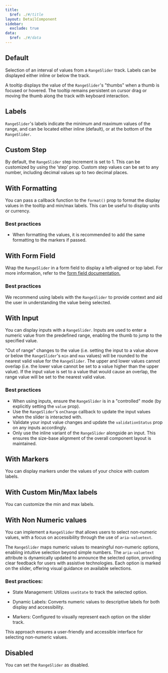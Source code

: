 ```yaml
---
title:
  $ref: ./#/title
layout: DetailComponent
sidebar:
  exclude: true
data:
  $ref: ./#/data
---
```


<LivePreviewControls>
<LivePreview componentName="range-slider" exampleName="Default">

## Default

Selection of an interval of values from a `RangeSlider` track. Labels can be displayed either inline or below the track.

A tooltip displays the value of the `RangeSlider`'s "thumbs" when a thumb is focused or hovered. The tooltip remains persistent on cursor drag or moving the thumb along the track with keyboard interaction.

</LivePreview>

<LivePreview componentName="range-slider" exampleName="Labels">

## Labels

`RangeSlider`'s labels indicate the minimum and maximum values of the range, and can be located either inline (default), or at the bottom of the `RangeSlider`.

</LivePreview>

<LivePreview componentName="range-slider" exampleName="CustomStep">

## Custom Step

By default, the `RangeSlider` step increment is set to 1. This can be customized by using the ‘step’ prop. Custom step values can be set to any number, including decimal values up to two decimal places.

</LivePreview>

<LivePreview componentName="range-slider" exampleName="WithFormatting">

## With Formatting

You can pass a callback function to the `format()` prop to format the display values in the tooltip and min/max labels. This can be useful to display units or currency.

### Best practices

- When formatting the values, it is recommended to add the same formatting to the markers if passed.

</LivePreview>

<LivePreview componentName="range-slider" exampleName="WithFormField">

## With Form Field

Wrap the `RangeSlider` in a form field to display a left-aligned or top label. For more information, refer to the [form field documentation.](/salt/components/form-field/examples)

### Best practices

We recommend using labels with the `RangeSlider` to provide context and aid the user in understanding the value being selected.

</LivePreview>

<LivePreview componentName="range-slider" exampleName="WithInput">

## With Input

You can display inputs with a `RangeSlider`. Inputs are used to enter a numeric value from the predefined range, enabling the thumb to jump to the specified value.

"Out of range" changes to the value (i.e. setting the input to a value above or below the `RangeSlider`'s `min` and `max` values) will be rounded to the nearest valid value for the `RangeSlider`. The upper and lower values cannot overlap (i.e. the lower value cannot be set to a value higher than the upper value). If the input value is set to a value that would cause an overlap, the range value will be set to the nearest valid value.

### Best practices

- When using inputs, ensure the `RangeSlider` is in a "controlled" mode (by explicitly setting the `value` prop).
- Use the `RangeSlider`'s `onChange` callback to update the input values when the slider is interacted with.
- Validate your input value changes and update the `validationStatus` prop on any inputs accordingly.
- Only use the inline variant of the `RangeSlider` alongside an input. This ensures the size-base alignment of the overall component layout is maintained.

</LivePreview>

<LivePreview componentName="range-slider" exampleName="WithMarkers">

## With Markers

You can display markers under the values of your choice with custom labels.

</LivePreview>

<LivePreview componentName="range-slider" exampleName="WithCustomLabels">

## With Custom Min/Max labels

You can customize the min and max labels.

</LivePreview>

<LivePreview componentName="range-slider" exampleName="WithNonNumericValues">

## With Non Numeric values

You can implement a `RangeSlider` that allows users to select non-numeric values, with a focus on accessibility through the use of `aria-valuetext`.

The `RangeSlider` maps numeric values to meaningful non-numeric options, enabling intuitive selection beyond simple numbers. The `aria-valuetext` attribute is dynamically updated to announce the selected option, providing clear feedback for users with assistive technologies. Each option is marked on the slider, offering visual guidance on available selections.

### Best practices:

- State Management: Utilizes `useState` to track the selected option.

- Dynamic Labels: Converts numeric values to descriptive labels for both display and accessibility.

- Markers: Configured to visually represent each option on the slider track.

This approach ensures a user-friendly and accessible interface for selecting non-numeric values.

</LivePreview>

<LivePreview componentName="range-slider" exampleName="Disabled">

## Disabled

You can set the `RangeSlider` as disabled.

</LivePreview>
</LivePreviewControls>
